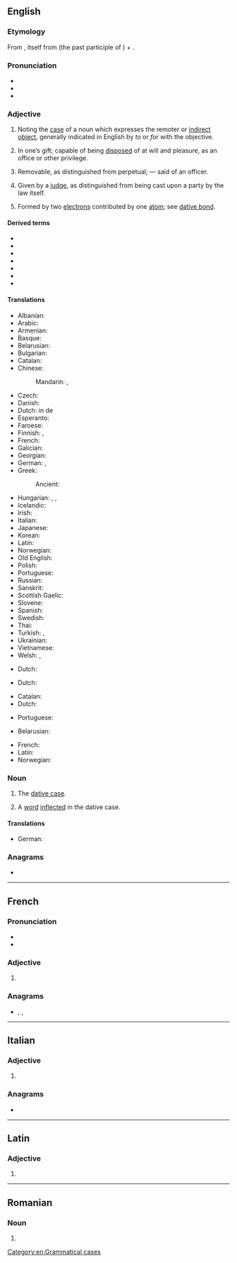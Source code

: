 {{also|Dative}}
==English==

===Etymology===
{{root|en|ine-pro|*deh₃-}}
From {{der|en|la|datīvus||appropriate for giving}}, itself from {{m|la|datus}} (the past participle of {{m|la|dō||I give}}) + {{m|la|-īvus||-ive}}.

===Pronunciation===
* {{IPA|en|/ˈdeɪtɪv/}}
* {{audio|en|LL-Q1860 (eng)-Vealhurl-dative.wav|Audio (Southern England)}}
* {{rhymes|en|eɪtɪv|s=2}}

===Adjective===
{{en-adj|-}}

# {{lb|en|grammar}} Noting the [[case]] of a noun which expresses the remoter or [[indirect object]], generally indicated in English by ''to'' or ''for'' with the objective.
# {{lb|en|obsolete|legal}} In one’s gift; capable of being [[disposed]] of at will and pleasure, as an office or other privilege.
# {{lb|en|obsolete|legal}} Removable, as distinguished from perpetual; — said of an officer.
# {{lb|en|obsolete|legal}} Given by a [[judge]], as distinguished from being cast upon a party by the law itself.
# {{lb|en|science}} Formed by two [[electron]]s contributed by one [[atom]]; see [[dative bond]].

====Derived terms====
* {{l|en|dative bond}}
* {{l|en|dative case}}
* {{l|en|dative executor}}
* {{l|en|dative of purpose}}
* {{l|en|dative sickness}}
* {{l|en|dative shift}}
* {{l|en|datively}}

====Translations====
{{trans-top|grammar: noting the case of noun which expresses indirect object}}
* Albanian: {{t-needed|sq}}
* Arabic: {{t|ar|مفعول لأجله|m}}
* Armenian: {{t+|hy|տրական}}
* Basque: {{t|eu|datibo}}
* Belarusian: {{t|be|дава́льны}}
* Bulgarian: {{t|bg|да́телен}}
* Catalan: {{t+|ca|datiu}}
* Chinese:
*: Mandarin: {{t|cmn|第三格}}, {{t+|cmn|与格}}
* Czech: {{t|cs|dativní}}
* Danish: {{t+|da|dativ}}
* Dutch: in de {{t+|nl|datief|m}}
* Esperanto: {{t|eo|dativa}}
* Faroese: {{t|fo|hvørjumfals-}}
* Finnish: {{t|fi|datiivinen}}, {{t+|fi|datiivi|alt=datiivi-}}
* French: {{t+|fr|datif|m}}
* Galician: {{t|gl|dativo|m}}
* Georgian: {{t+|ka|მიცემითი}}
* German: {{t+|de|Dativ|alt=Dativ-}}, {{t|de|dativisch}}
* Greek: {{t+|el|δοτική|f}}
*: Ancient: {{t|grc|δοτική}}
{{trans-mid}}
* Hungarian: {{t+|hu|részeshatározó}}, {{t|hu|részeshatározós}}, {{t|hu|részeshatározói}}
* Icelandic: {{t+|is|þágufall|alt=þágufalls-}}
* Irish: {{t+|ga|tabharthach}}
* Italian: {{t+|it|dativo}}
* Japanese: {{t+|ja|与格|tr=yokaku|sc=Jpan}}
* Korean: {{t-needed|ko}}
* Latin: {{t|la|datīvus|m}}
* Norwegian: {{t+|no|dativ|m}}
* Old English: {{t|ang|forġiefendlīċ}}
* Polish: {{t+|pl|celownikowy}}
* Portuguese: {{t+|pt|dativo}}
* Russian: {{t+|ru|да́тельный}}
* Sanskrit: {{t-needed|sa}}
* Scottish Gaelic: {{t|gd|tabhartach}}
* Slovene: {{t|sl|dajalniški}}
* Spanish: {{t+|es|dativo}}
* Swedish: {{t+|sv|dativ}}
* Thai: {{t-needed|th}}
* Turkish: {{t+|tr|-e hâli}}, {{t+|tr|datif}}
* Ukrainian: {{t+|uk|дава́льний}}
* Vietnamese: {{t-needed|vi}}
* Welsh: {{t|cy|dadiol}}, {{t+|cy|derbyniol}}
{{trans-bottom}}

{{trans-top|capable of being disposed of at will}}
* Dutch: {{t+|nl|begeven}}
{{trans-mid}}
{{trans-bottom}}

{{trans-top|removable}}
* Dutch: {{t+|nl|afzetbaar}}
{{trans-mid}}
{{trans-bottom}}

{{trans-top|given by a judge}}
* Catalan: {{t+|ca|datiu}}
* Dutch: {{t+|nl|datief}}
{{trans-mid}}
* Portuguese: {{t+|pt|dativo}}
{{trans-bottom}}

{{checktrans-top}}
* Belarusian: {{t-check|be|дава́льны}}
{{trans-mid}}
* French: {{t+check|fr|datif|m}}
* Latin: {{t-check|la|dativus|m}}
* Norwegian: {{t+check|no|dativ}}
{{trans-bottom}}

===Noun===
{{en-noun}}

# {{lb|en|grammar}} The [[dative case]].
# {{lb|en|grammar}} A [[word]] [[inflected]] in the dative case.

====Translations====
{{trans-see|dative case}}

{{trans-top|word in the dative}}
{{trans-mid}}
* German: {{t+|de|Dativ|m}}
{{trans-bottom}}

===Anagrams===
* {{anagrams|en|a=adeitv|DeVita}}

[[Category:en:Grammatical cases]]

----

==French==

===Pronunciation===
* {{fr-IPA}}
* {{audio|fr|Dative-FR.ogg|Audio}}

===Adjective===
{{head|fr|adjective form}}

# {{feminine singular of|fr|datif}}

===Anagrams===
* {{l|fr|devait}}, {{l|fr|déviât}}, {{l|fr|évidât}}

----

==Italian==

===Adjective===
{{head|it|adjective form}}

# {{feminine plural of|it|dativo}}

===Anagrams===
* {{anagrams|it|a=adeitv|De Vita|datevi}}

----

==Latin==

===Adjective===
{{la-adj-form|datīve}}

# {{inflection of|la|datīvus||voc|m|s}}

----

==Romanian==

===Noun===
{{head|ro|noun form|g=n-p}}

# {{plural of|ro|dativ}}